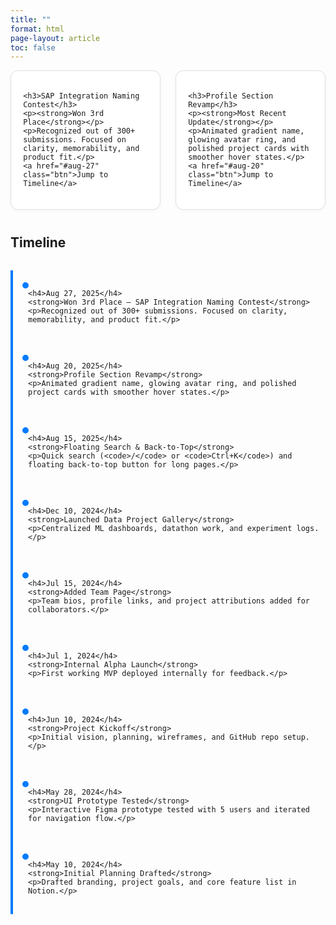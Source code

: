 ```yaml
---
title: ""
format: html
page-layout: article
toc: false
---
```


<style>
.news-section {
  display: flex;
  gap: 1.5rem;
  margin-bottom: 2.5rem;
  justify-content: center;
}

.news-card {
  flex: 1;
  border: 1px solid #e0e0e0;
  border-radius: 12px;
  padding: 1.2rem;
  background-color: #fff;
  box-shadow: 0 2px 6px rgba(0,0,0,0.03);
  transition: all 0.2s ease;
}
.news-card:hover {
  box-shadow: 0 4px 10px rgba(0,0,0,0.06);
}
.news-card h3 {
  font-size: 1rem;
  font-weight: 600;
  margin-bottom: 0.3rem;
}
.news-card p {
  font-size: 0.88rem;
  margin: 0.3rem 0;
  color: #333;
}
.news-card .btn {
  font-size: 0.8rem;
  margin-top: 0.8rem;
  background: #007bff;
  color: #fff;
  border: none;
  padding: 0.35rem 0.8rem;
  border-radius: 6px;
  cursor: pointer;
}
.news-card .btn:hover {
  background: #0056b3;
}

/* Timeline styles */
.timeline {
  border-left: 4px solid #007bff;
  margin: 2rem auto;
  padding-left: 1.5rem;
  max-width: 760px;
}
.timeline-item {
  position: relative;
  padding: 1rem 0;
  scroll-margin-top: 80px; /* Fix anchor scroll */
}
.timeline-item::before {
  content: '';
  position: absolute;
  left: -11px;
  top: 1.1rem;
  width: 10px;
  height: 10px;
  background-color: #007bff;
  border-radius: 50%;
  border: 2px solid #fff;
  z-index: 2;
}
.timeline-item.highlight {
  background-color: #e9f3ff;
  border-radius: 8px;
  padding-left: 1rem;
}
.timeline-item h4 {
  font-size: 1rem;
  margin-bottom: 0.2rem;
}
.timeline-item strong {
  display: block;
  font-weight: 600;
  font-size: 0.95rem;
  margin-top: 0.2rem;
}
</style>

<div class="news-section">
  <div class="news-card">
    <h3>SAP Integration Naming Contest</h3>
    <p><strong>Won 3rd Place</strong></p>
    <p>Recognized out of 300+ submissions. Focused on clarity, memorability, and product fit.</p>
    <a href="#aug-27" class="btn">Jump to Timeline</a>
  </div>
  <div class="news-card">
    <h3>Profile Section Revamp</h3>
    <p><strong>Most Recent Update</strong></p>
    <p>Animated gradient name, glowing avatar ring, and polished project cards with smoother hover states.</p>
    <a href="#aug-20" class="btn">Jump to Timeline</a>
  </div>
</div>

## Timeline

<div class="timeline">

  <div class="timeline-item" id="aug-27">
    <h4>Aug 27, 2025</h4>
    <strong>Won 3rd Place – SAP Integration Naming Contest</strong>
    <p>Recognized out of 300+ submissions. Focused on clarity, memorability, and product fit.</p>
  </div>

  <div class="timeline-item" id="aug-20">
    <h4>Aug 20, 2025</h4>
    <strong>Profile Section Revamp</strong>
    <p>Animated gradient name, glowing avatar ring, and polished project cards with smoother hover states.</p>
  </div>

  <div class="timeline-item" id="aug-15">
    <h4>Aug 15, 2025</h4>
    <strong>Floating Search & Back-to-Top</strong>
    <p>Quick search (<code>/</code> or <code>Ctrl+K</code>) and floating back-to-top button for long pages.</p>
  </div>

  <div class="timeline-item" id="dec-10">
    <h4>Dec 10, 2024</h4>
    <strong>Launched Data Project Gallery</strong>
    <p>Centralized ML dashboards, datathon work, and experiment logs.</p>
  </div>

  <div class="timeline-item" id="jul-15">
    <h4>Jul 15, 2024</h4>
    <strong>Added Team Page</strong>
    <p>Team bios, profile links, and project attributions added for collaborators.</p>
  </div>

  <div class="timeline-item" id="jul-01">
    <h4>Jul 1, 2024</h4>
    <strong>Internal Alpha Launch</strong>
    <p>First working MVP deployed internally for feedback.</p>
  </div>

  <div class="timeline-item" id="jun-10">
    <h4>Jun 10, 2024</h4>
    <strong>Project Kickoff</strong>
    <p>Initial vision, planning, wireframes, and GitHub repo setup.</p>
  </div>

  <div class="timeline-item" id="may-28">
    <h4>May 28, 2024</h4>
    <strong>UI Prototype Tested</strong>
    <p>Interactive Figma prototype tested with 5 users and iterated for navigation flow.</p>
  </div>

  <div class="timeline-item" id="may-10">
    <h4>May 10, 2024</h4>
    <strong>Initial Planning Drafted</strong>
    <p>Drafted branding, project goals, and core feature list in Notion.</p>
  </div>

</div>

<script>
document.querySelectorAll('.btn').forEach(btn => {
  btn.addEventListener('click', function (e) {
    e.preventDefault();
    document.querySelectorAll('.timeline-item').forEach(item => item.classList.remove('highlight'));
    const target = document.querySelector(this.getAttribute('href'));
    if (target) {
      target.scrollIntoView({ behavior: 'smooth', block: 'center' });
      target.classList.add('highlight');
      setTimeout(() => target.classList.remove('highlight'), 2000);
    }
  });
});
</script>
